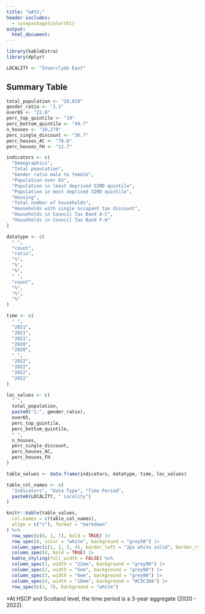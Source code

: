 ```yaml
---
title: "&#32;"
header-includes:
  - \usepackage{colortbl}
output:
  html_document:
---
```


```r
library(kableExtra)
library(dplyr)

LOCALITY <- "Inverclyde East"
```




## Summary Table

```r
total_population <- "20,039"
gender_ratio <- "1.1"
over65 <- "22.8"
perc_top_quintile <- "19"
perc_bottom_quintile <- "49.7"
n_houses <- "10,279"
perc_single_discount <- "36.7"
perc_houses_AC <- "76.6"
perc_houses_FH <- "12.7"
```

```r
indicators <- c(
  "Demographics",
  "Total population",
  "Gender ratio male to female",
  "Population over 65",
  "Population in least deprived SIMD quintile",
  "Population in most deprived SIMD quintile",
  "Housing",
  "Total number of households",
  "Households with single occupant tax discount",
  "Households in Council Tax Band A-C",
  "Households in Council Tax Band F-H"
)

datatype <- c(
  " ",
  "count",
  "ratio",
  "%",
  "%",
  "%",
  " ",
  "count",
  "%",
  "%",
  "%"
)

time <- c(
  " ",
  "2021",
  "2021",
  "2021",
  "2020",
  "2020",
  " ",
  "2022",
  "2022",
  "2022",
  "2022"
)

loc_values <- c(
  " ",
  total_population,
  paste0("1:", gender_ratio),
  over65,
  perc_top_quintile,
  perc_bottom_quintile,
  " ",
  n_houses,
  perc_single_discount,
  perc_houses_AC,
  perc_houses_FH
)

table_values <- data.frame(indicators, datatype, time, loc_values)

table_col_names <- c(
  "Indicators", "Data Type", "Time Period",
  paste0(LOCALITY, " Locality")
)

knitr::kable(table_values,
  col.names = c(table_col_names),
  align = c("c"), format = "markdown"
) %>%
  row_spec(c(0, 1, 7), bold = TRUE) |>
  row_spec(0, color = "white", background = "grey50") |>
  column_spec(c(1, 2, 3, 4), border_left = "2px white solid", border_right = "2px white solid") |>
  column_spec(4, bold = TRUE) |>
  kable_styling(full_width = FALSE) %>%
  column_spec(1, width = "22em", background = "grey90") |>
  column_spec(2, width = "5em", background = "grey90") |>
  column_spec(3, width = "6em", background = "grey90") |>
  column_spec(4, width = "10em", background = "#C5C3DA") |>
  row_spec(c(1, 7), background = "white")
```



*At HSCP and Scotland level, the time period is a 3-year aggregate (2020 - 2022).
